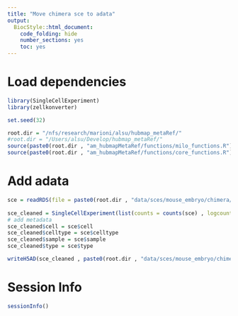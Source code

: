 ```yaml
---
title: "Move chimera sce to adata"
output:
  BiocStyle::html_document:
    code_folding: hide
    number_sections: yes
    toc: yes  
---
```

# Load dependencies

```r


library(SingleCellExperiment)
library(zellkonverter)

set.seed(32)

root.dir = "/nfs/research/marioni/alsu/hubmap_metaRef/"
#root.dir = "/Users/alsu/Develop/hubmap_metaRef/"
source(paste0(root.dir , "am_hubmapMetaRef/functions/milo_functions.R"))
source(paste0(root.dir , "am_hubmapMetaRef/functions/core_functions.R"))     


```

# Add adata

```r


sce = readRDS(file = paste0(root.dir , "data/sces/mouse_embryo/chimera/mouse_embryo_chimera_tal.Rds"))
  
sce_cleaned = SingleCellExperiment(list(counts = counts(sce) , logcounts = logcounts(sce)))
# add metadata
sce_cleaned$cell = sce$cell
sce_cleaned$celltype = sce$celltype
sce_cleaned$sample = sce$sample
sce_cleaned$type = sce$type

writeH5AD(sce_cleaned , paste0(root.dir , "data/sces/mouse_embryo/chimera/mouse_embryo_chimera_tal.h5ad") , compression = "gzip")


```




# Session Info

```r
sessionInfo()
```
